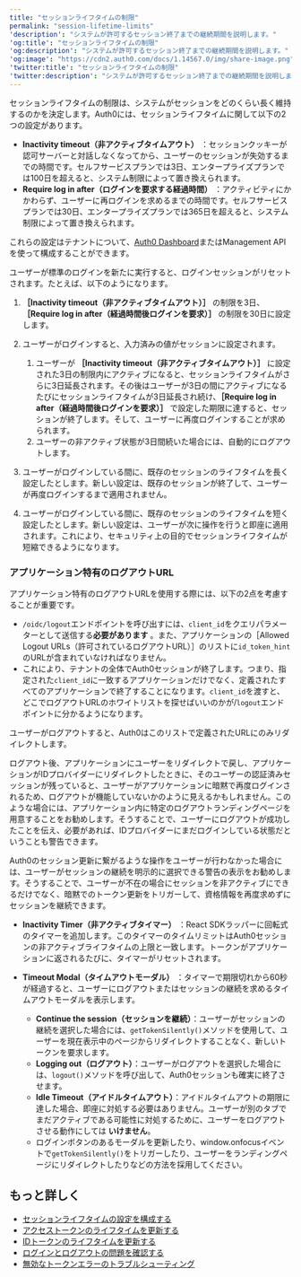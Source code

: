 ```yaml
---
title: "セッションライフタイムの制限"
permalink: "session-lifetime-limits"
'description': "システムが許可するセッション終了までの継続期間を説明します。"
'og:title': "セッションライフタイムの制限"
'og:description': "システムが許可するセッション終了までの継続期間を説明します。"
'og:image': "https://cdn2.auth0.com/docs/1.14567.0/img/share-image.png"
'twitter:title': "セッションライフタイムの制限"
'twitter:description': "システムが許可するセッション終了までの継続期間を説明します。"
---
```


セッションライフタイムの制限は、システムがセッションをどのくらい長く維持するのかを決定します。Auth0には、セッションライフタイムに関して以下の2つの設定があります。

* **Inactivity timeout（非アクティブタイムアウト）** ：セッションクッキーが認可サーバーと対話しなくなってから、ユーザーのセッションが失効するまでの時間です。セルフサービスプランでは3日、エンタープライズプランでは100日を超えると、システム制限によって置き換えられます。
* **Require log in after（ログインを要求する経過時間）** ：アクティビティにかかわらず、ユーザーに再ログインを求めるまでの時間です。セルフサービスプランでは30日、エンタープライズプランでは365日を超えると、システム制限によって置き換えられます。

これらの設定はテナントについて、[Auth0 Dashboard](/docs/ja-jp/manage-users/sessions/configure-session-lifetime-settings)または<Tooltip data-tooltip-id="react-containers-DefinitionTooltip-0" href="/docs/ja-jp/glossary?term=management-api" tip="Management API: 顧客が管理タスクを実行できるようにするための製品。" cta="用語集の表示">Management API</Tooltip>を使って構成することができます。

ユーザーが標準のログインを新たに実行すると、ログインセッションがリセットされます。たとえば、以下のようになります。

1. **［Inactivity timeout（非アクティブタイムアウト）］** の制限を3日、**［Require log in after（経過時間後ログインを要求）］** の制限を30日に設定します。
2. ユーザーがログインすると、入力済みの値がセッションに設定されます。

   1. ユーザーが **［Inactivity timeout（非アクティブタイムアウト）］** に設定された3日の制限内にアクティブになると、セッションライフタイムがさらに3日延長されます。その後はユーザーが3日の間にアクティブになるたびにセッションライフタイムが3日延長され続け、**［Require log in after（経過時間後ログインを要求）］** で設定した期限に達すると、セッションが終了します。そして、ユーザーに再度ログインすることが求められます。
   2. ユーザーの非アクティブ状態が3日間続いた場合には、自動的にログアウトします。
3. ユーザーがログインしている間に、既存のセッションのライフタイムを長く設定したとします。新しい設定は、既存のセッションが終了して、ユーザーが再度ログインするまで適用されません。
4. ユーザーがログインしている間に、既存のセッションのライフタイムを短く設定したとします。新しい設定は、ユーザーが次に操作を行うと即座に適用されます。これにより、セキュリティ上の目的でセッションライフタイムが短縮できるようになります。

### アプリケーション特有のログアウトURL

アプリケーション特有のログアウトURLを使用する際には、以下の2点を考慮することが重要です。

* `/oidc/logout`エンドポイントを呼び出すには、`client_id`をクエリパラメーターとして送信する**必要があります** 。また、アプリケーションの［Allowed Logout URLs（許可されているログアウトURL）］のリストに`id_token_hint`のURLが含まれていなければなりません。
* これにより、テナントの全体でAuth0セッションが終了します。つまり、指定された`client_id`に一致するアプリケーションだけでなく、定義されたすべてのアプリケーションで終了することになります。`client_id`を渡すと、どこでログアウトURLのホワイトリストを探せばいいのかが/`logout`エンドポイントに分かるようになります。

ユーザーがログアウトすると、Auth0はこのリストで定義されたURLにのみリダイレクトします。

ログアウト後、アプリケーションにユーザーをリダイレクトで戻し、アプリケーションがIDプロバイダーにリダイレクトしたときに、そのユーザーの認証済みセッションが残っていると、ユーザーがアプリケーションに暗黙で再度ログインされるため、ログアウトが機能していないかのように見えるかもしれません。このような場合には、アプリケーション内に特定のログアウトランディングページを用意することをお勧めします。そうすることで、ユーザーにログアウトが成功したことを伝え、必要があれば、IDプロバイダーにまだログインしている状態だということも警告できます。

Auth0のセッション更新に繋がるような操作をユーザーが行わなかった場合には、ユーザーがセッションの継続を明示的に選択できる警告の表示をお勧めします。そうすることで、ユーザーが不在の場合にセッションを非アクティブにできるだけでなく、暗黙でのトークン更新をトリガーして、資格情報を再度求めずにセッションを継続できます。

* **Inactivity Timer（非アクティブタイマー）** ：React SDKラッパーに回転式のタイマーを追加します。このタイマーのタイムリミットはAuth0セッションの非アクティブライフタイムの上限と一致します。トークンがアプリケーションに返されるたびに、タイマーがリセットされます。
* **Timeout Modal（タイムアウトモーダル）** ：タイマーで期限切れから60秒が経過すると、ユーザーにログアウトまたはセッションの継続を求めるタイムアウトモーダルを表示します。

  + **Continue the session（セッションを継続）**：ユーザーがセッションの継続を選択した場合には、`getTokenSilently()`メソッドを使用して、ユーザーを現在表示中のページからリダイレクトすることなく、新しいトークンを要求します。
  + **Logging out（ログアウト）**：ユーザーがログアウトを選択した場合には、`logout()`メソッドを呼び出して、Auth0セッションも確実に終了させます。
  + **Idle Timeout（アイドルタイムアウト）**：アイドルタイムアウトの期限に達した場合、即座に対処する必要はありません。ユーザーが別のタブでまだアクティブである可能性に対処するために、ユーザーをログアウトさせる動作にしては **いけません**。
  + ログインボタンのあるモーダルを更新したり、window.onfocusイベントで`getTokenSilently()`をトリガーしたり、ユーザーをランディングページにリダイレクトしたりなどの方法を採用してください。

## もっと詳しく

* [セッションライフタイムの設定を構成する](/docs/ja-jp/manage-users/sessions/configure-session-lifetime-settings)
* [アクセストークンのライフタイムを更新する](/docs/ja-jp/secure/tokens/access-tokens/update-access-token-lifetime)
* [IDトークンのライフタイムを更新する](/docs/ja-jp/secure/tokens/id-tokens/update-id-token-lifetime)
* [ログインとログアウトの問題を確認する](/docs/ja-jp/troubleshoot/authentication-issues/check-login-and-logout-issues)
* [無効なトークンエラーのトラブルシューティング](/docs/ja-jp/troubleshoot/basic-issues/invalid-token-errors)